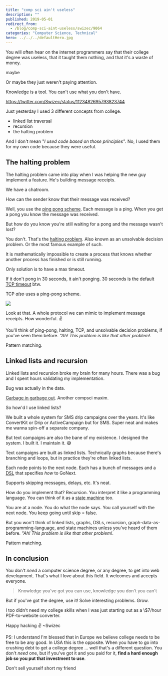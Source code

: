 ```yaml
---
title: "comp sci ain't useless"
description: ""
published: 2019-05-01
redirect_from:
  - /blog/comp-sci-aint-useless/swizec/9064
categories: "Computer Science, Technical"
hero: ../../../defaultHero.jpg
---
```


You will often hear on the internet programmers say that their college degree was useless, that it taught them nothing, and that it's a waste of money.

maybe

Or maybe they just weren't paying attention.

Knowledge is a tool. You can't use what you don't have.

https://twitter.com/Swizec/status/1123482695793823744

Just yesterday I used 3 different concepts from college.

- linked list traversal
- recursion
- the halting problem

And I don't mean "_I used code based on those principles"_. No, I used them for my own code because they were useful.

## The halting problem

The halting problem came into play when I was helping the new guy implement a feature. He's building message receipts.

We have a chatroom.

How can the sender know that their message was received?

Well, you use the [ping pong scheme](https://en.wikipedia.org/wiki/Ping-pong_scheme). Each message is a ping. When you get a pong you know the message was received.

But how do you know you're still waiting for a pong and the message wasn't lost?

You don't. That's the [halting problem](https://en.wikipedia.org/wiki/Halting_problem). Also known as an unsolvable decision problem. Or the most famous example of such.

It is mathematically impossible to create a process that knows whether another process has finished or is still running.

Only solution is to have a max timeout.

If it don't pong in 30 seconds, it ain't ponging. 30 seconds is the default [TCP timeout](https://en.wikipedia.org/wiki/Transmission_Control_Protocol) btw.

TCP _also_ uses a ping-pong scheme.

![](https://upload.wikimedia.org/wikipedia/commons/thumb/3/35/Fin_de_conexi%C3%B3n_TCP.svg/750px-Fin_de_conexi%C3%B3n_TCP.svg.png)

Look at that. A whole protocol we can mimic to implement message receipts. How wonderful. ✌️

You'll think of ping-pong, halting, TCP, and unsolvable decision problems, if you've seen them before. _"Ah! This problem is like that other problem!_.

Pattern matching.

## Linked lists and recursion

Linked lists and recursion broke my brain for many hours. There was a bug and I spent hours validating my implementation.

Bug was actually in the data.

[Garbage in garbage out](https://en.wikipedia.org/wiki/Garbage_in,_garbage_out). Another compsci maxim.

So how'd I use linked lists?

We built a whole system for SMS drip campaigns over the years. It's like ConvertKit or Drip or ActiveCampaign but for SMS. Super neat and makes me wanna spin-off a separate company.

But text campaigns are also the bane of my existence. I designed the system. I built it. I maintain it. 😅

Text campaigns are built as linked lists. Technically graphs because there's branching and loops, but in practice they're often linked lists.

Each node points to the next node. Each has a bunch of messages and a [DSL](https://en.wikipedia.org/wiki/Domain-specific_language) that specifies _how_ to GoNext.

Supports skipping messages, delays, etc. It's neat.

How do you implement that? Recursion. You interpret it like a programming language. You can think of it as a [state machine](https://en.wikipedia.org/wiki/Finite-state_machine) too.

You are at a node. You do what the node says. You call yourself with the next node. You keep going until skip = false.

But you won't think of linked lists, graphs, DSLs, recursion, graph-data-as-programming-language, and state machines unless you've heard of them before. _"Ah! This problem is like that other problem!_.

Pattern matching.

## In conclusion

You don't _need_ a computer science degree, or any degree, to get into web development. That's what I love about this field. It welcomes and accepts everyone.

> Knowledge you've got you can use, knowledge you don't you can't

But if you've got the degree, use it! Solve interesting problems. Grow.

I too didn't need my college skills when I was just starting out as a \\\$7/hour PDF-to-website converter.

Happy hacking ✌️ ~Swizec

PS: I understand I'm blessed that in Europe we believe college needs to be free to be any good. In USA this is the opposite. When you have to go into crushing debt to get a college degree ... well that's a different question. You don't _need_ one, but if you've got it and you paid for it, **find a hard enough job so you put that investment to use**.

Don't sell yourself short my friend
